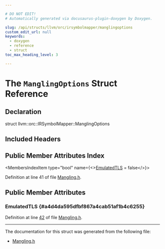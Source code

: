 ```yaml
---

# DO NOT EDIT!
# Automatically generated via docusaurus-plugin-doxygen by Doxygen.

slug: /api/structs/llvm/orc/irsymbolmapper/manglingoptions
custom_edit_url: null
keywords:
  - doxygen
  - reference
  - struct
toc_max_heading_level: 3

---
```





# The `ManglingOptions` Struct Reference

<DoxygenPage pluginConfig={pluginConfig}>



## Declaration

<CodeBlock>struct llvm::orc::IRSymbolMapper::ManglingOptions</CodeBlock>

## Included Headers

<IncludesList>
<IncludesListItem
  filePath="llvm/ExecutionEngine/Orc/Mangling.h"
  permalink="/docs/api/files/include/include/llvm/include/llvm/executionengine/include/llvm/executionengine/orc/mangling-h"
  isLocal="true" />
</IncludesList>

## Public Member Attributes Index

<MembersIndex>

<MembersIndexItem
  type="bool"
  name={<><a href="#a4d4da595dfbf867a4cab51af1b4c6255">EmulatedTLS</a> = false</>}>
</MembersIndexItem>

</MembersIndex>


Definition at line 41 of file <a href="/docs/api/files/include/include/llvm/include/llvm/executionengine/include/llvm/executionengine/orc/mangling-h">Mangling.h</a>.

<SectionDefinition>

## Public Member Attributes

### EmulatedTLS {#a4d4da595dfbf867a4cab51af1b4c6255}

<MemberDefinition
  prototype="bool llvm::orc::IRSymbolMapper::ManglingOptions::EmulatedTLS = false">

Definition at line <a href="/docs/api/files/include/include/llvm/include/llvm/executionengine/include/llvm/executionengine/orc/mangling-h/#l00042">42</a> of file <a href="/docs/api/files/include/include/llvm/include/llvm/executionengine/include/llvm/executionengine/orc/mangling-h">Mangling.h</a>.
</MemberDefinition>

</SectionDefinition>

<hr/>

The documentation for this struct was generated from the following file:

<ul>
<li><a href="/docs/api/files/include/include/llvm/include/llvm/executionengine/include/llvm/executionengine/orc/mangling-h">Mangling.h</a></li>
</ul>

</DoxygenPage>
